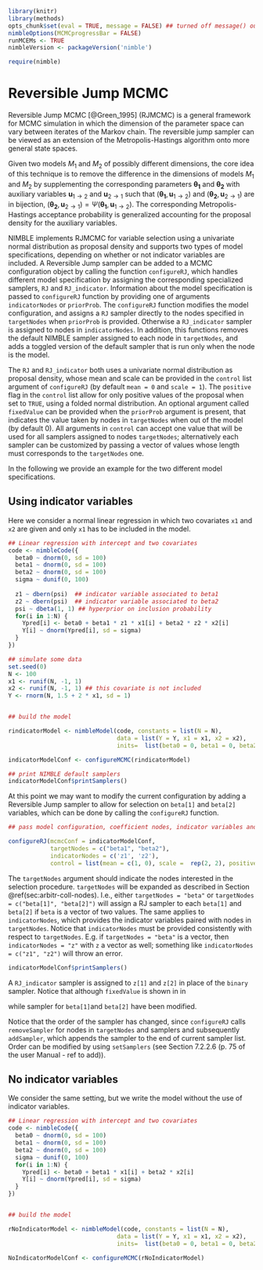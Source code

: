 <!--  TO remove -->

```r
library(knitr)
library(methods)
opts_chunk$set(eval = TRUE, message = FALSE) ## turned off message() output
nimbleOptions(MCMCprogressBar = FALSE)
runMCEMs <- TRUE
nimbleVersion <- packageVersion('nimble')
```
<!--  TO remove -->

<!--- % See http://yihui.name/knitr/demo/child/ for documentation on the parent/child document system of knitr -->


```r
require(nimble)
``` 


# Reversible Jump MCMC 
<!-- add to {#cha:algos-provided}?-->

Reversible Jump MCMC [@Green_1995] (RJMCMC) is a general framework for MCMC simulation in which the dimension of the parameter space can vary between iterates of the Markov chain. The reversible jump sampler can be viewed as an extension of the Metropolis-Hastings algorithm onto more general state spaces.

Given two models $M_1$ and $M_2$ of possibly different dimensions, the core idea of this technique is to remove the difference in the dimensions of models $M_1$ and $M_2$ by supplementing the corresponding parameters $\boldsymbol{\theta_1}$ and $\boldsymbol{\theta_2}$ with auxiliary variables $\boldsymbol{u}_{1 \rightarrow 2}$ and $\boldsymbol{u}_{2 \rightarrow 1}$ such that $(\boldsymbol{\theta_1}, \boldsymbol{u}_{1 \rightarrow 2})$ and $(\boldsymbol{\theta_2}, \boldsymbol{u}_{2 \rightarrow 1})$
are in bijection, $(\boldsymbol{\theta_2}, \boldsymbol{u}_{2 \rightarrow 1}) = \Psi(\boldsymbol{\theta_1}, \boldsymbol{u}_{1 \rightarrow 2})$. The corresponding Metropolis-Hastings acceptance probability is generalized accounting for the proposal density for the auxiliary variables.  

NIMBLE implements RJMCMC for variable selection using a univariate normal distribution as proposal density and supports two types of model specifications, depending on whether or not indicator variables are included. 
A Reversible Jump sampler can be added to a MCMC configuration object by calling the function `configureRJ`, which handles different model specification by assigning the corresponding specialized samplers, `RJ` and `RJ_indicator`. Information about the model specification is passed to `configureRJ` function by providing one of arguments `indicatorNodes` or `priorProb`. 
The `configureRJ` function modifies the model configuration, and assigns a `RJ` sampler directly to the nodes specified in `targetNodes` when `priorProb` is provided. Otherwise a `RJ_indicator` sampler is assigned to nodes in `indicatorNodes`. In addition, this functions removes the default NIMBLE sampler assigned to each node in `targetNodes`, and adds a toggled version of the default sampler that is run only when the node is the model.
 
<!--  See `help(configureRJ)` for details. -->

The `RJ` and `RJ_indicator` both uses a univariate normal distribution as proposal density, whose mean and scale can be provided in the `control` list argument of `configureRJ` (by default `mean = 0` and `scale = 1`). The `positive` flag in the `control` list allow for only positive values of the proposal when set to `TRUE`, using a folded normal distribution. 
An optional argument called `fixedValue` can be provided when the `priorProb` argument is present, that indicates the value taken by nodes in `targetNodes` when out of the model (by default 0). 
All arguments in `control` can accept one value that will be used for all samplers assigned to nodes `targetNodes`; alternatively each sampler can be customized by passing a vector of values whose length must corresponds to the `targetNodes` one.

In the following we provide an example for the two different model specifications. 

## Using indicator variables

Here we consider a normal linear regression in which two covariates `x1` and `x2` are given and only `x1` has to be included in the model.  

```r
## Linear regression with intercept and two covariates
code <- nimbleCode({
  beta0 ~ dnorm(0, sd = 100)
  beta1 ~ dnorm(0, sd = 100)
  beta2 ~ dnorm(0, sd = 100)
  sigma ~ dunif(0, 100) 
  
  z1 ~ dbern(psi)  ## indicator variable associated to beta1
  z2 ~ dbern(psi)  ## indicator variable associated to beta2
  psi ~ dbeta(1, 1) ## hyperprior on inclusion probability
  for(i in 1:N) {
    Ypred[i] <- beta0 + beta1 * z1 * x1[i] + beta2 * z2 * x2[i]
    Y[i] ~ dnorm(Ypred[i], sd = sigma)
  }
})

## simulate some data
set.seed(0)
N <- 100
x1 <- runif(N, -1, 1)
x2 <- runif(N, -1, 1) ## this covariate is not included
Y <- rnorm(N, 1.5 + 2 * x1, sd = 1)


## build the model

rindicatorModel <- nimbleModel(code, constants = list(N = N),
                               data = list(Y = Y, x1 = x1, x2 = x2), 
                               inits=  list(beta0 = 0, beta1 = 0, beta2 = 0, sigma = sd(Y), z2 = 1, z1 = 1, psi = 0.5))

indicatorModelConf <- configureMCMC(rindicatorModel)

```


```r
## print NIMBLE default samplers
indicatorModelConf$printSamplers()
```

At this point we may want to modify the current configuration by adding a Reversible Jump sampler to allow for selection on `beta[1]` and `beta[2]` variables, which can be done by calling the `configureRJ` function.


```r
## pass model configuration, coefficient nodes, indicator variables and control options for RJ MCMC 

configureRJ(mcmcConf = indicatorModelConf,     
            targetNodes = c("beta1", "beta2"),
            indicatorNodes = c('z1', 'z2'),
            control = list(mean = c(1, 0), scale =  rep(2, 2), positive = FALSE))

```

The `targetNodes` argument should indicate the nodes interested in the selection procedure. `targetNodes` will be expanded as described in Section \@ref(sec:arbitr-coll-nodes). I.e., either `targetNodes = "beta"` or `targetNodes = c("beta[1]", "beta[2]")` will assign a RJ sampler to each `beta[1]` and `beta[2]` if `beta` is a vector of two values.
The same applies to `indicatorNodes`, which provides the indicator variables paired with nodes in `targetNodes`. Notice that `indicatorNodes` must be provided consistently with respect to `targetNodes`. E.g. if `targetNodes = "beta"` is a vector, then `indicatorNodes = "z"` with `z` a vector as well; something like `indicatorNodes = c("z1", "z2")` will throw an error.


```r
indicatorModelConf$printSamplers()
```

A `RJ_indicator` sampler is assigned to `z[1]` and `z[2]` in place of the `binary` sampler. Notice that although `fixedValue` is shown in in 

while sampler for `beta[1]`and `beta[2]` have been modified. 

Notice that the order of the sampler has changed, since `configureRJ` calls `removeSampler` for nodes in `targetNodes` and samplers and subsequently `addSampler`, which appends the sampler to the end of current sampler list. Order can be modified by using `setSamplers` (see Section 7.2.2.6 (p. 75 of the user Manual - ref to add)).

## No indicator variables

We consider the same setting, but we write the model without the use of indicator variables. 

```r

## Linear regression with intercept and two covariates
code <- nimbleCode({
  beta0 ~ dnorm(0, sd = 100)
  beta1 ~ dnorm(0, sd = 100)
  beta2 ~ dnorm(0, sd = 100)
  sigma ~ dunif(0, 100)
  for(i in 1:N) {
    Ypred[i] <- beta0 + beta1 * x1[i] + beta2 * x2[i]
    Y[i] ~ dnorm(Ypred[i], sd = sigma)
  }
})


## build the model

rNoIndicatorModel <- nimbleModel(code, constants = list(N = N),
                               data = list(Y = Y, x1 = x1, x2 = x2), 
                               inits=  list(beta0 = 0, beta1 = 0, beta2 = 0, sigma = sd(Y)))

NoIndicatorModelConf <- configureMCMC(rNoIndicatorModel)
```
